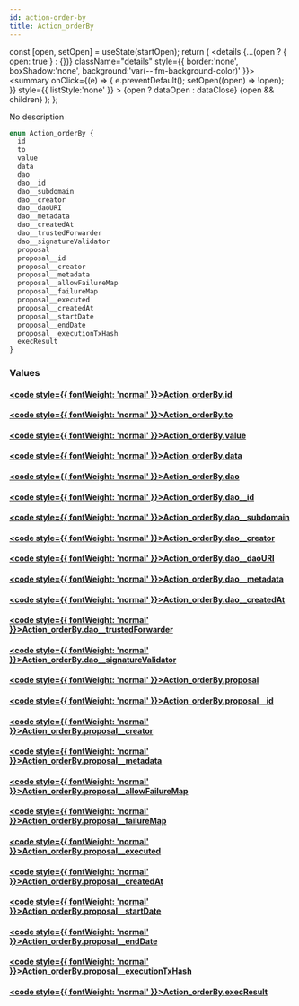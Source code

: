 ```yaml
---
id: action-order-by
title: Action_orderBy
---
```









  const [open, setOpen] = useState(startOpen);
  return (
    <details {...(open ? { open: true } : {})} className="details" style={{ border:'none', boxShadow:'none', background:'var(--ifm-background-color)' }}>
      <summary
        onClick={(e) => {
          e.preventDefault();
          setOpen((open) => !open);
        }}
        style={{ listStyle:'none' }}
      >
      {open ? dataOpen : dataClose}
      </summary>
      {open && children}
    </details>
  );
};








No description


```graphql
enum Action_orderBy {
  id
  to
  value
  data
  dao
  dao__id
  dao__subdomain
  dao__creator
  dao__daoURI
  dao__metadata
  dao__createdAt
  dao__trustedForwarder
  dao__signatureValidator
  proposal
  proposal__id
  proposal__creator
  proposal__metadata
  proposal__allowFailureMap
  proposal__failureMap
  proposal__executed
  proposal__createdAt
  proposal__startDate
  proposal__endDate
  proposal__executionTxHash
  execResult
}
```




### Values

#### [<code style={{ fontWeight: 'normal' }}>Action_orderBy.<b>id</b></code>](#)  
> 
> 
> 
> 

#### [<code style={{ fontWeight: 'normal' }}>Action_orderBy.<b>to</b></code>](#)  
> 
> 
> 
> 

#### [<code style={{ fontWeight: 'normal' }}>Action_orderBy.<b>value</b></code>](#)  
> 
> 
> 
> 

#### [<code style={{ fontWeight: 'normal' }}>Action_orderBy.<b>data</b></code>](#)  
> 
> 
> 
> 

#### [<code style={{ fontWeight: 'normal' }}>Action_orderBy.<b>dao</b></code>](#)  
> 
> 
> 
> 

#### [<code style={{ fontWeight: 'normal' }}>Action_orderBy.<b>dao__id</b></code>](#)  
> 
> 
> 
> 

#### [<code style={{ fontWeight: 'normal' }}>Action_orderBy.<b>dao__subdomain</b></code>](#)  
> 
> 
> 
> 

#### [<code style={{ fontWeight: 'normal' }}>Action_orderBy.<b>dao__creator</b></code>](#)  
> 
> 
> 
> 

#### [<code style={{ fontWeight: 'normal' }}>Action_orderBy.<b>dao__daoURI</b></code>](#)  
> 
> 
> 
> 

#### [<code style={{ fontWeight: 'normal' }}>Action_orderBy.<b>dao__metadata</b></code>](#)  
> 
> 
> 
> 

#### [<code style={{ fontWeight: 'normal' }}>Action_orderBy.<b>dao__createdAt</b></code>](#)  
> 
> 
> 
> 

#### [<code style={{ fontWeight: 'normal' }}>Action_orderBy.<b>dao__trustedForwarder</b></code>](#)  
> 
> 
> 
> 

#### [<code style={{ fontWeight: 'normal' }}>Action_orderBy.<b>dao__signatureValidator</b></code>](#)  
> 
> 
> 
> 

#### [<code style={{ fontWeight: 'normal' }}>Action_orderBy.<b>proposal</b></code>](#)  
> 
> 
> 
> 

#### [<code style={{ fontWeight: 'normal' }}>Action_orderBy.<b>proposal__id</b></code>](#)  
> 
> 
> 
> 

#### [<code style={{ fontWeight: 'normal' }}>Action_orderBy.<b>proposal__creator</b></code>](#)  
> 
> 
> 
> 

#### [<code style={{ fontWeight: 'normal' }}>Action_orderBy.<b>proposal__metadata</b></code>](#)  
> 
> 
> 
> 

#### [<code style={{ fontWeight: 'normal' }}>Action_orderBy.<b>proposal__allowFailureMap</b></code>](#)  
> 
> 
> 
> 

#### [<code style={{ fontWeight: 'normal' }}>Action_orderBy.<b>proposal__failureMap</b></code>](#)  
> 
> 
> 
> 

#### [<code style={{ fontWeight: 'normal' }}>Action_orderBy.<b>proposal__executed</b></code>](#)  
> 
> 
> 
> 

#### [<code style={{ fontWeight: 'normal' }}>Action_orderBy.<b>proposal__createdAt</b></code>](#)  
> 
> 
> 
> 

#### [<code style={{ fontWeight: 'normal' }}>Action_orderBy.<b>proposal__startDate</b></code>](#)  
> 
> 
> 
> 

#### [<code style={{ fontWeight: 'normal' }}>Action_orderBy.<b>proposal__endDate</b></code>](#)  
> 
> 
> 
> 

#### [<code style={{ fontWeight: 'normal' }}>Action_orderBy.<b>proposal__executionTxHash</b></code>](#)  
> 
> 
> 
> 

#### [<code style={{ fontWeight: 'normal' }}>Action_orderBy.<b>execResult</b></code>](#)  
> 
> 
> 
> 





